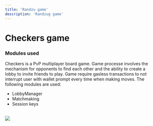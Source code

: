 ```yaml
---
title: 'Randzu game'
description: 'Randzug game'
---
```



# Checkers game

### Modules used
Checkers is a PvP multiplayer board game.
Game processe involves the mechanism for opponents to find each other and the ability to create a lobby to invite friends to play.
Game require gasless transactions to not interrupt user with wallet prompt every time when making moves.
The following modules are used:
- LobbyManager
- Matchmaking
- Session keys

<br/>
<Image src="/zknoid_for_developers/games_architecture/randzu_checkers_modules.jpeg" width={1280} height={720}/>

